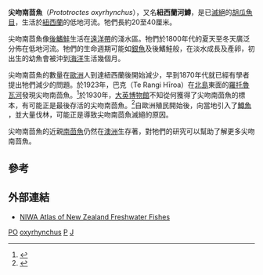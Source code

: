 {{Speciesbox
| taxon = Prototroctes oxyrhynchus
| image = Prototroctes oxyrhynchus.jpg
| status = EX
| status_system = iucn3.1
| status_ref = <ref name=IUCN>{{IUCN2006|assessors=World Conservation Monitoring Centre|year=1996|id=18384|title=Prototroctes oxyrhynchus|downloaded=11 May 2006}}</ref>
| binomial_authority = [[阿尔伯特·甘瑟|Günther]], 1870
}}

'''尖吻南茴魚'''（''Prototroctes oxyrhynchus''），又名'''紐西蘭河鱒'''，是已[[滅絕|滅絕]]的[[胡瓜魚目|胡瓜魚目]]，生活於[[紐西蘭|紐西蘭]]的低地河流。牠們長約20至40厘米。

尖吻南茴魚像[[後鰭鮭|後鰭鮭]]生活在[[遠洋帶|遠洋帶]]的淺水區。牠們於1800年代的夏天至冬天廣泛分佈在低地河流。牠們的生命週期可能如[[銀魚|銀魚]]及後鰭鮭般，在淡水成長及產卵，初出生的幼魚會被沖到[[海洋|海洋]]生活幾個月。

尖吻南茴魚的數量在[[歐洲|歐洲]]人到達紐西蘭後開始減少，早到1870年代就已經有學者提出牠們減少的問題。於1923年，巴克（Te Rangi Hīroa）在[[北島_(紐西蘭)|北島]]東面的[[羅托魯瓦河|羅托魯瓦河]]發現尖吻南茴魚。<ref name=day1981>{{Cite book en|author=David Day|year=1981|title=The Doomsday Book of Animals|url=https://archive.org/details/doomsdaybookofan0000dayd|publisher=The Viking Press|location=New York}}</ref>於1930年，[[大英博物館|大英博物館]]不知從何獲得了尖吻南茴魚的標本，有可能正是最後存活的尖吻南茴魚。<ref name=fishbase>{{FishBase species | genus = Prototroctes | species = oxyrhynchus | month = March | year = 2006}}</ref>自歐洲殖民開始後，向當地引入了[[鱒魚|鱒魚]] ，並大量伐林，可能正是導致尖吻南茴魚滅絕的原因。

尖吻南茴魚的近親[[南茴魚|南茴魚]]仍然在[[澳洲|澳洲]]生存著，對牠們的研究可以幫助了解更多尖吻南茴魚。

==參考==
{{reflist}}

==外部連結==
* [http://www.niwascience.co.nz/rc/freshwater/fishatlas/species/grayling NIWA Atlas of New Zealand Freshwater Fishes] {{Wayback|url=http://www.niwascience.co.nz/rc/freshwater/fishatlas/species/grayling |date=20081015114948 }}
{{Taxonbar|from=Q1785903}}

[[Category:IUCN紅色名錄絕滅物種|PO]]
[[Category:南茴魚屬|oxyrhynchus]]
[[Category:1870年描述的鱼类|P]]
[[Category:已滅絕魚類|J]]